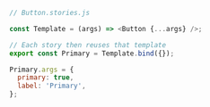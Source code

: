 ```js
// Button.stories.js

const Template = (args) => <Button {...args} />;

// Each story then reuses that template
export const Primary = Template.bind({});

Primary.args = {
  primary: true,
  label: 'Primary',
};
```